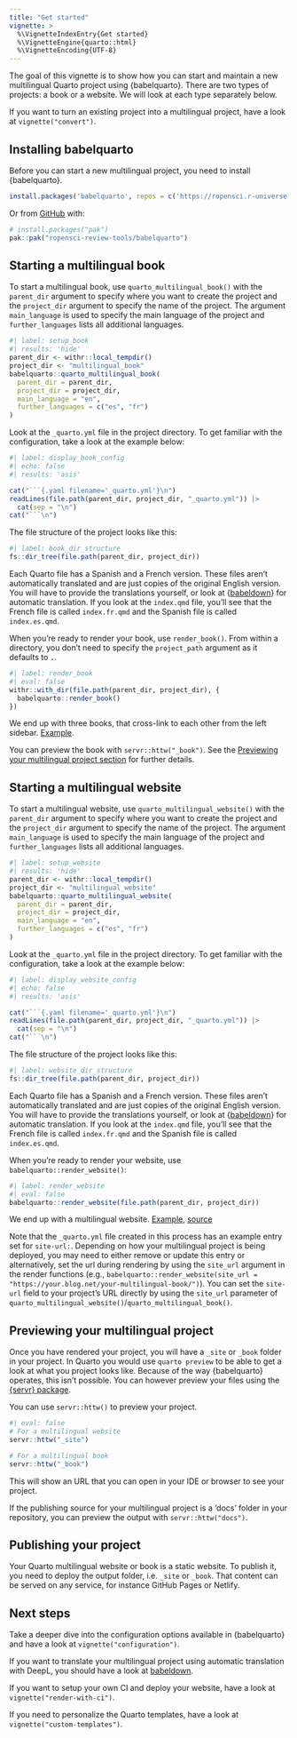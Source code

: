 ```yaml
---
title: "Get started"
vignette: >
  %\VignetteIndexEntry{Get started}
  %\VignetteEngine{quarto::html}
  %\VignetteEncoding{UTF-8}
---
```


The goal of this vignette is to show how you can start and maintain a new multilingual Quarto project using {babelquarto}.
There are two types of projects: a book or a website. We will look at each type separately below.

If you want to turn an existing project into a multilingual project, have a look at `vignette("convert")`.

## Installing babelquarto

Before you can start a new multilingual project, you need to install {babelquarto}.

```r
install.packages('babelquarto', repos = c('https://ropensci.r-universe.dev', 'https://cloud.r-project.org'))
```

Or from [GitHub](https://github.com/) with:

``` r
# install.packages("pak")
pak::pak("ropensci-review-tools/babelquarto")
```

## Starting a multilingual book

To start a multilingual book, use `quarto_multilingual_book()` with the `parent_dir` argument to specify where you want to create the project and the `project_dir` argument to specify the name of the project.
The argument `main_language` is used to specify the main language of the project and `further_languages` lists all additional languages.

```r
#| label: setup_book
#| results: 'hide'
parent_dir <- withr::local_tempdir()
project_dir <- "multilingual_book"
babelquarto::quarto_multilingual_book(
  parent_dir = parent_dir,
  project_dir = project_dir,
  main_language = "en",
  further_languages = c("es", "fr")
)
```

Look at the `_quarto.yml` file in the project directory. 
To get familiar with the configuration, take a look at the example below:

```r
#| label: display_book_config
#| echo: false
#| results: 'asis'

cat("```{.yaml filename='_quarto.yml'}\n")
readLines(file.path(parent_dir, project_dir, "_quarto.yml")) |>
  cat(sep = "\n")
cat("```\n")
```

The file structure of the project looks like this:

```r
#| label: book_dir_structure
fs::dir_tree(file.path(parent_dir, project_dir))
```

Each Quarto file has a Spanish and a French version.
These files aren't automatically translated and are just copies of the original English version.
You will have to provide the translations yourself, or look at {[babeldown](https://docs.ropensci.org/babeldown/)} for automatic translation.
If you look at the `index.qmd` file, you'll see that the French file is called `index.fr.qmd` and the Spanish file is called `index.es.qmd`.

When you're ready to render your book, use `render_book()`.
From within a directory, you don't need to specify the `project_path` argument as it defaults to `.`.

```r
#| label: render_book
#| eval: false
withr::with_dir(file.path(parent_dir, project_dir), {
  babelquarto::render_book()
})
```

We end up with three books, that cross-link to each other from the left sidebar.
[Example](https://devguide.ropensci.org/).

You can preview the book with `servr::httw("_book")`. See the [Previewing your multilingual project section](#preview) for further details.

## Starting a multilingual website

To start a multilingual website, use `quarto_multilingual_website()` with the `parent_dir` argument to specify where you want to create the project and the `project_dir` argument to specify the name of the project.
The argument `main_language` is used to specify the main language of the project and `further_languages` lists all additional languages.

```r
#| label: setup_website
#| results: 'hide'
parent_dir <- withr::local_tempdir()
project_dir <- "multilingual_website"
babelquarto::quarto_multilingual_website(
  parent_dir = parent_dir,
  project_dir = project_dir,
  main_language = "en",
  further_languages = c("es", "fr")
)
```

Look at the `_quarto.yml` file in the project directory. To get familiar with the configuration, take a look at the example below:

```r
#| label: display_website_config
#| echo: false
#| results: 'asis'

cat("```{.yaml filename='_quarto.yml'}\n")
readLines(file.path(parent_dir, project_dir, "_quarto.yml")) |>
  cat(sep = "\n")
cat("```\n")
```

The file structure of the project looks like this:

```r
#| label: website_dir_structure
fs::dir_tree(file.path(parent_dir, project_dir))
```

Each Quarto file has a Spanish and a French version.
These files aren't automatically translated and are just copies of the original English version.
You will have to provide the translations yourself, or look at {[babeldown](https://docs.ropensci.org/babeldown/)} for automatic translation.
If you look at the `index.qmd` file, you'll see that the French file is called `index.fr.qmd` and the Spanish file is called `index.es.qmd`.

When you're ready to render your website, use `babelquarto::render_website()`:

```r
#| label: render_website
#| eval: false
babelquarto::render_website(file.path(parent_dir, project_dir))
```

We end up with a multilingual website. [Example](https://maelle.github.io/babelsite), [source](https://github.com/maelle/babelsite)

Note that the `_quarto.yml` file created in this process has an example entry set for `site-url:`. Depending on how your multilingual project is being deployed, you may need to either remove or update this entry or alternatively, set the url during rendering by using the `site_url` argument in the render functions (e.g., `babelquarto::render_website(site_url = "https://your.blog.net/your-multilingual-book/")`).
You can set the `site-url` field to your project's URL directly by using the `site_url` parameter of `quarto_multilingual_website()`/`quarto_multilingual_book()`.

## Previewing your multilingual project {#preview}

Once you have rendered your project, you will have a `_site` or `_book` folder in your project.
In Quarto you would use `quarto preview` to be able to get a look at what you project looks like.
Because of the way {babelquarto} operates, this isn't possible.
You can however preview your files using the [{servr} package](https://cran.rstudio.com/web/packages/servr/index.html).

You can use `servr::httw()` to preview your project.

```r
#| eval: false
# For a multilingual website
servr::httw("_site")

# For a multilingual book
servr::httw("_book")
```

This will show an URL that you can open in your IDE or browser to see your project.

If the publishing source for your multilingual project is a 'docs' folder in your repository, you can preview the output with `servr::httw("docs")`.

## Publishing your project

Your Quarto multilingual website or book is a static website.
To publish it, you need to deploy the output folder, i.e. `_site` or `_book`.
That content can be served on any service, for instance GitHub Pages or Netlify.

## Next steps

Take a deeper dive into the configuration options available in {babelquarto} and have a look at `vignette("configuration")`.

If you want to translate your multilingual project using automatic translation with DeepL, you should have a look at [babeldown](http://docs.ropensci.org/babeldown/articles/quarto.html).

If you want to setup your own CI and deploy your website, have a look at `vignette("render-with-ci")`.

If you need to personalize the Quarto templates, have a look at `vignette("custom-templates")`.
